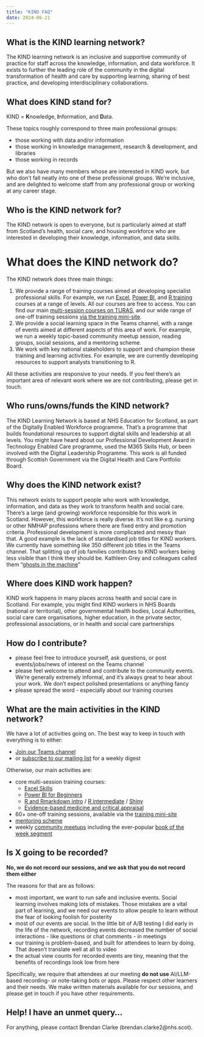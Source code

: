 ---
title: "KIND FAQ"
date: 2024-06-21
---

## What is the KIND learning network?
The KIND learning network is an inclusive and supportive community of practice for staff across the knowledge, information, and data workforce. It exists to further the leading role of the community in the digital transformation of health and care by supporting learning, sharing of best practice, and developing interdisciplinary collaborations.

## What does KIND stand for?
KIND = **K**nowledge, **I**nformation, and **D**ata.

These topics roughly correspond to three main professional groups:

+ those working with data and/or information
+ those working in knowledge management, research & development, and libraries
+ those working in records

But we also have many members whose are interested in KIND work, but who don't fall neatly into one of these professional groups. We're inclusive, and are delighted to welcome staff from any professional group or working at any career stage.

## Who is the KIND network for?
The KIND network is open to everyone, but is particularly aimed at staff from Scotland’s health, social care, and housing workforce who are interested in developing their knowledge, information, and data skills.

# What does the KIND network do?

The KIND network does three main things:

1. We provide a range of training courses aimed at developing specialist professional skills. For example, we run [Excel](https://learn.nes.nhs.scot/71690), [Power BI](https://learn.nes.nhs.scot/70921), and [R training](https://learn.nes.nhs.scot/62249) courses at a range of levels. All our courses are free to access. You can find our main [multi-session courses on TURAS](https://learn.nes.nhs.scot/36783), and our wide range of one-off training sessions [via the training mini-site](https://nes-dew.github.io/KIND-training/).
2. We provide a social learning space in the Teams channel, with a range of events aimed at different aspects of this area of work. For example, we run a weekly topic-based community meetup session, reading groups, social sessions, and a mentoring scheme.
3. We work with key national stakeholders to support and champion these training and learning activities. For example, we are currently developing resources to support analysts transitioning to R.

All these activities are responsive to your needs. If you feel there’s an important area of relevant work where we are not contributing, please get in touch.

## Who runs/owns/funds the KIND network?

The KIND Learning Network is based at NHS Education for Scotland, as part of the Digitally Enabled Workforce programme. That’s a programme that builds foundational resources to support digital skills and leadership at all levels. You might have heard about our Professional Development Award in Technology Enabled Care programme, used the M365 Skills Hub, or been involved with the Digital Leadership Programme. This work is all funded through Scottish Government via the Digital Health and Care Portfolio Board.

## Why does the KIND network exist?

This network exists to support people who work with knowledge, information, and data as they work to transform health and social care. There’s a large (and growing) workforce responsible for this work in Scotland. However, this workforce is really diverse. It’s not like e.g. nursing or other NMHAP professions where there are fixed entry and promotion criteria. Professional development is more complicated and messy than that. A good example is the lack of standardised job titles for KIND workers. We currently have something like 350 different job titles in the Teams channel. That splitting up of job families contributes to KIND workers being less visible than I think they should be. Kathleen Grey and colleagues called them “[ghosts in the machine](https://pubmed.ncbi.nlm.nih.gov/30741187/)”

## Where does KIND work happen?

KIND work happens in many places across health and social care in Scotland. For example, you might find KIND workers in NHS Boards (national or territorial), other governmental health bodies, Local Authorities, social care care organisations, higher education, in the private sector, professional associations, or in health and social care partnerships

## How do I contribute?
+ please feel free to introduce yourself, ask questions, or post events/jobs/news of interest on the Teams channel
+ please feel welcome to attend and contribute to the community events. We’re generally extremely informal, and it’s always great to hear about your work. We don’t expect polished presentations or anything fancy
+ please spread the word - especially about our training courses

## What are the main activities in the KIND network?

We have a lot of activities going on. The best way to keep in touch with everything is to either:

+ [Join our Teams channel](https://teams.microsoft.com/l/team/19%3AQZ7-PbFVcziG2piHLt1_ifey3I2cwFL0yBuTSS8vVao1%40thread.tacv2/conversations?groupId=106d08f3-9026-40e2-b3c7-87cd87304d58&tenantId=10efe0bd-a030-4bca-809c-b5e6745e499a)
+ or [subscribe to our mailing list](https://forms.office.com/pages/responsepage.aspx?id=veDvEDCgykuAnLXmdF5JmpopIZB9ynRJnrPUHVFccipURjM2NkZJUkhGOFlQRjQxRFhVUTgwT0UwVyQlQCN0PWcu) for a weekly digest

Otherwise, our main activities are:

+ core multi-session training courses:
    + [Excel Skills](https://learn.nes.nhs.scot/71690)
    + [Power BI for Beginners](https://learn.nes.nhs.scot/70921)
    + [R and Rmarkdown intro](https://learn.nes.nhs.scot/62249) / [R intermediate](https://learn.nes.nhs.scot/64644) / [Shiny](https://learn.nes.nhs.scot/67960)
    + [Evidence-based medicine and critical appraisal](https://learn.nes.nhs.scot/75780)
+ 60+ one-off training sessions, available via the [training mini-site](https://nes-dew.github.io/KIND-training/)
+ [mentoring scheme](https://teams.microsoft.com/l/channel/19%3A0708d3664e064dd3a0dbbe3079817283%40thread.tacv2/Mentoring?groupId=106d08f3-9026-40e2-b3c7-87cd87304d58&tenantId=10efe0bd-a030-4bca-809c-b5e6745e499a)
+ weekly [community meetups](https://teams.microsoft.com/l/entity/0d820ecd-def2-4297-adad-78056cde7c78/_djb2_msteams_prefix_3892451309?context=%7B%22channelId%22%3A%2219%3Ab03b2fd777e440eaa255ba67569762b5%40thread.tacv2%22%7D&tenantId=10efe0bd-a030-4bca-809c-b5e6745e499a) including the ever-popular [book of the week segment](kind_botw.qmd)


## Is X going to be recorded?

**No, we do not record our sessions, and we ask that you do not record them either**

The reasons for that are as follows:

+ most important, we want to run safe and inclusive events. Social learning involves making lots of mistakes. Those mistakes are a vital part of learning, and we need our events to allow people to learn without the fear of looking foolish for posterity
+ most of our events are social. In the little bit of A/B testing I did early in the life of the network, recording events decreased the number of social interactions - like questions or chat comments - in meetings
+ our training is problem-based, and built for attendees to learn by doing. That doesn't translate well at all to video
+ the actual view counts for recorded events are tiny, meaning that the benefits of recordings look low from here

Specifically, we require that attendees at our meeting **do not use** AI/LLM-based recording- or note-taking bots or apps. Please respect other learners and their needs. We make written materials available for our sessions, and please get in touch if you have other requirements. 

## Help! I have an unmet query…
For anything, please contact Brendan Clarke (brendan.clarke2@nhs.scot).
  
